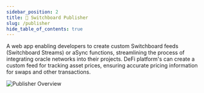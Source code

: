 ```yaml
---
sidebar_position: 2
title: 🚧 Switchboard Publisher
slug: /publisher
hide_table_of_contents: true
---
```


A web app enabling developers to create custom Switchboard feeds (Switchboard
Streams) or aSync functions, streamlining the process of integrating oracle
networks into their projects. DeFi platform's can create a custom feed for
tracking asset prices, ensuring accurate pricing information for swaps and other
transactions.

![Publisher Overview](/img/products/publisher/overview.png)
